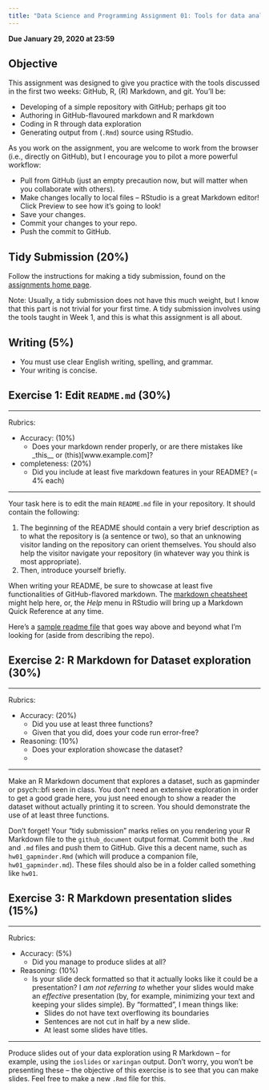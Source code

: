 ```yaml
---
title: "Data Science and Programming Assignment 01: Tools for data analytic work"
---
```


__Due January 29, 2020 at 23:59__

## Objective

This assignment was designed to give you practice with the tools discussed in the first two weeks: GitHub, R, (R) Markdown, and git. You'll be:

- Developing of a simple repository with GitHub; perhaps git too
- Authoring in GitHub-flavoured markdown and R markdown
- Coding in R through data exploration
- Generating output from (`.Rmd`) source using RStudio.

As you work on the assignment, you are welcome to work from the browser (i.e., directly on GitHub), but I encourage you to pilot a more powerful workflow:

- Pull from GitHub (just an empty precaution now, but will matter when you collaborate with others).
- Make changes locally to local files -- RStudio is a great Markdown editor! Click Preview to see how it's going to look!
- Save your changes.
- Commit your changes to your repo.
- Push the commit to GitHub.

## Tidy Submission (20%)

Follow the instructions for making a tidy submission, found on the [assignments home page](https://wiernik-datasci.netlify.com/evaluation/assignments).

Note: Usually, a tidy submission does not have this much weight, but I know that this part is not trivial for your first time. A tidy submission involves using the tools taught in Week 1, and this is what this assignment is all about.

## Writing (5%)

- You must use clear English writing, spelling, and grammar.
- Your writing is concise. 

## Exercise 1: Edit `README.md` (30%)

---

Rubrics: 

- Accuracy: (10%)
	- Does your markdown render properly, or are there mistakes like _this__ or (this)[www.example.com]?
- completeness: (20%)
	- Did you include at least five markdown features in your README? (= 4% each)

---

Your task here is to edit the main `README.md` file in your repository. It should contain the following:

1. The beginning of the README should contain a very brief description as to what the repository is (a sentence or two), so that an unknowing visitor landing on the repository can orient themselves. You should also help the visitor navigate your repository (in whatever way you think is most appropriate). 
2. Then, introduce yourself briefly. 

When writing your README, be sure to showcase at least five functionalities of GitHub-flavored markdown. The [markdown cheatsheet](https://guides.github.com/pdfs/markdown-cheatsheet-online.pdf) might help here, or, the *Help* menu in RStudio will bring up a Markdown Quick Reference at any time.

Here's a [sample readme file](https://github.com/USF-Psych-DataSci/DataSci-home/blob/master/content/evaluation/hw01/sample_readme.md) that goes way above and beyond what I'm looking for (aside from describing the repo).

## Exercise 2: R Markdown for Dataset exploration (30%)

---

Rubrics:

- Accuracy: (20%)
	- Did you use at least three functions?
	- Given that you did, does your code run error-free?
- Reasoning: (10%)
	- Does your exploration showcase the dataset?
	- 

---

Make an R Markdown document that explores a dataset, such as gapminder or psych::bfi seen in class. You don't need an extensive exploration in order to get a good grade here, you just need enough to show a reader the dataset without actually printing it to screen. You should demonstrate the use of at least three functions.

Don't forget! Your "tidy submission" marks relies on you rendering your R Markdown file to the `github_document` output format. Commit both the `.Rmd` and `.md` files and push them to GitHub. Give this a decent name, such as `hw01_gapminder.Rmd` (which will produce a companion file, `hw01_gapminder.md`). These files should also be in a folder called something like `hw01`.

## Exercise 3: R Markdown presentation slides (15%)

---

Rubrics:

- Accuracy: (5%)
	- Did you manage to produce slides at all?
- Reasoning: (10%)
	- Is your slide deck formatted so that it actually looks like it could be a presentation? I _am not referring to_ whether your slides would make an _effective_ presentation (by, for example, minimizing your text and keeping your slides simple). By "formatted", I mean things like:
		- Slides do not have text overflowing its boundaries
		- Sentences are not cut in half by a new slide.
		- At least some slides have titles.

---

Produce slides out of your data exploration using R Markdown -- for example, using the `ioslides` or `xaringan` output. Don't worry, you won't be presenting these -- the objective of this exercise is to see that you can make slides. Feel free to make a new `.Rmd` file for this.

